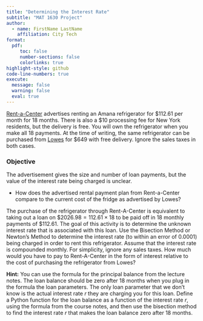 ```yaml
---
title: "Determining the Interest Rate"
subtitle: "MAT 1630 Project"
author:
  - name: FirstName LastName
    affiliation: City Tech
format:
  pdf:
     toc: false
     number-sections: false
     colorlinks: true
highlight-style: github
code-line-numbers: true
execute:
  message: false
  warning: false
  eval: true
---
```


[Rent-a-Center](https://www.rentacenter.com/appliances/refrigerators/amana-black-18-cu-ft-top-freezer-refrigerator--art318ffdb/p/100024415?paymentOption=weekly&pv=listview) advertises renting an Amana refrigerator for \$112.61 per month for 18 months. There is also a \$10 processing fee for New York residents, but the delivery is free. You will own the refrigerator when you make all 18 payments. At the time of writing, the same refrigerator can be purchased from [Lowes](https://www.lowes.com/pd/Amana-18-2-cu-ft-Top-Freezer-Refrigerator-Black/5001506105) for \$649 with free delivery. Ignore the sales taxes in both cases.

### Objective

The advertisement gives the size and number of loan payments, but the value of the interest rate being charged is unclear.

-   How does the advertised rental payment plan from Rent-a-Center compare to the current cost of the fridge as advertised by Lowes?

The purchase of the refrigerator through Rent-A-Center is equivalent to taking out a loan on $\$2026.98=112.61\times 18$ to be paid off in 18 monthly payments of \$112.61. The goal of this activity is to determine the unknown interest rate that is associated with this loan. Use the Bisection Method or Newton's Method to determine the interest rate (to within an error of $0.0001$) being charged in order to rent this refrigerator. Assume that the interest rate is compounded monthly. For simplicity, ignore any sales taxes. How much would you have to pay to Rent-A-Center in the form of interest relative to the cost of purchasing the refrigerator from Lowes?

**Hint:** You can use the formula for the principal balance from the lecture notes. The loan balance should be zero after 18 months when you plug in the formula the loan parameters. The only loan parameter that we don't know is the actual interest rate $r$ they are charging you for this loan. Define a Python function for the loan balance as a function of the interest rate $r$, using the formula from the course notes, and then use the bisection method to find the interest rate $r$ that makes the loan balance zero after 18 months.
